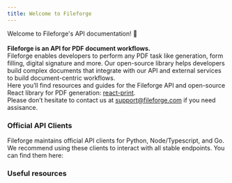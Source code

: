 ```yaml
---
title: Welcome to Fileforge
---
```


Welcome to Fileforge's API documentation! 👋 
<br/><br/>**Fileforge is an API for PDF document workflows.**
<br/>Fileforge enables developers to perform any PDF task like generation, form filling, digital signature and more. 
Our open-source library helps developers build complex documents that integrate with our API and external services to build document-centric workflows. 
<br/>Here you’ll find resources and guides for the Fileforge API and open-source React library for PDF generation: [react-print](/react-print/welcome/). 
<br/>Please don’t hesitate to contact us at support@fileforge.com if you need assisance.

### Official API Clients

Fileforge maintains official API clients for Python, Node/Typescript, and Go. We recommend using these clients to interact
with all stable endpoints. You can find them here:

<Cards>
  <Card
    title="react-print"
    icon="fa-brands fa-react"
    href="/react-print/welcome/"
  />
  <Card
    title="API Reference"
    icon="fa-solid fa-bolt"
    href="/api-reference/introduction/"
  />
  <Card
    title="SDK Reference"
    icon="fa-solid fa-code"
    href="/sdk-reference/getting-started/"
  />
</Cards>

### Useful resources

<Cards>
 <Card
    title="Website"
    icon="fa-solid fa-computer"
    href="https://fileforge.com"
  />
  <Card
    title="Discord"
    icon="fa-brands fa-discord"
    href="https://discord.com/invite/uRJE6e2rgr"
  />  
  <Card
    title="Youtube"
    icon="fa-brands fa-youtube"
    href="https://www.youtube.com/@OnedocLabs"
  />
 
</Cards>